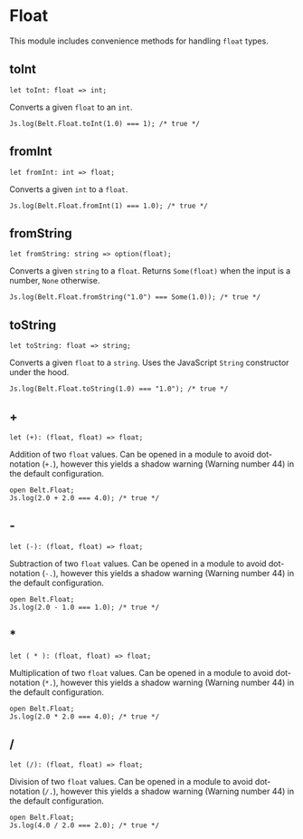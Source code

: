 
# Float

This module includes convenience methods for handling `float` types.

## toInt

```re sig
let toInt: float => int;
```

Converts a given `float` to an `int`. 

```re example
Js.log(Belt.Float.toInt(1.0) === 1); /* true */
```

## fromInt

```re sig
let fromInt: int => float;
```

Converts a given `int` to a `float`.

```re example
Js.log(Belt.Float.fromInt(1) === 1.0); /* true */
```

## fromString

```re sig
let fromString: string => option(float);
```

Converts a given `string` to a `float`. Returns `Some(float)` when the input is a number, `None` otherwise.

```re example
Js.log(Belt.Float.fromString("1.0") === Some(1.0)); /* true */
```

## toString

```re sig
let toString: float => string;
```

Converts a given `float` to a `string`. Uses the JavaScript `String` constructor under the hood.

```re example
Js.log(Belt.Float.toString(1.0) === "1.0"); /* true */
```

## +

```re sig
let (+): (float, float) => float;
```

Addition of two `float` values. 
Can be opened in a module to avoid dot-notation (`+.`), however this yields a shadow warning (Warning number 44) in the default configuration.

```re example
open Belt.Float;
Js.log(2.0 + 2.0 === 4.0); /* true */
```

## -

```re sig
let (-): (float, float) => float;
```

Subtraction of two `float` values.
Can be opened in a module to avoid dot-notation (`-.`), however this yields a shadow warning (Warning number 44) in the default configuration.

```re example
open Belt.Float;
Js.log(2.0 - 1.0 === 1.0); /* true */
```

## \*

```re sig
let ( * ): (float, float) => float;
```

Multiplication of two `float` values. 
Can be opened in a module to avoid dot-notation (`*.`), however this yields a shadow warning (Warning number 44) in the default configuration.

```re example
open Belt.Float;
Js.log(2.0 * 2.0 === 4.0); /* true */
```

## /

```re sig
let (/): (float, float) => float;
```

Division of two `float` values.
Can be opened in a module to avoid dot-notation (`/.`), however this yields a shadow warning (Warning number 44) in the default configuration.

```re example
open Belt.Float;
Js.log(4.0 / 2.0 === 2.0); /* true */
```
